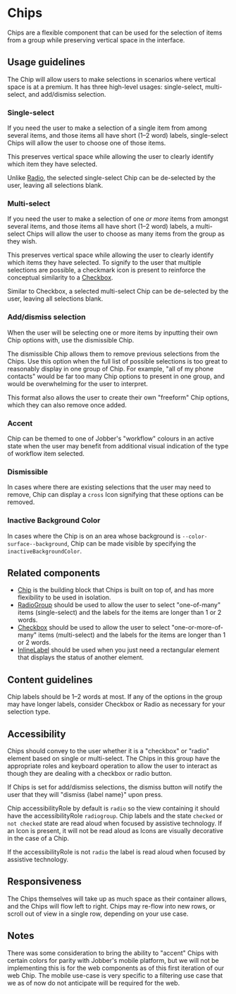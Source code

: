 
<Meta title="Components/Selections/Chips" />

# Chips

Chips are a flexible component that can be used for the selection of items from
a group while preserving vertical space in the interface.

## Usage guidelines

The Chip will allow users to make selections in scenarios where vertical space
is at a premium. It has three high-level usages: single-select, multi-select,
and add/dismiss selection.

<Tabs>
  <Tab label="Web">

### Single-select

If you need the user to make a selection of a single item from among several
items, and those items all have short (1–2 word) labels, single-select Chips
will allow the user to choose one of those items.

This preserves vertical space while allowing the user to clearly identify which
item they have selected.

Unlike [Radio](../?path=/docs/components-forms-and-inputs-radiogroup--docs), the
selected single-select Chip can be de-selected by the user, leaving all
selections blank.

### Multi-select

If you need the user to make a selection of one _or more_ items from amongst
several items, and those items all have short (1–2 word) labels, a multi-select
Chips will allow the user to choose as many items from the group as they wish.

This preserves vertical space while allowing the user to clearly identify which
items they have selected. To signify to the user that multiple selections are
possible, a checkmark icon is present to reinforce the conceptual similarity to
a [Checkbox](../?path=/docs/components-selections-checkbox--docs).

Similar to Checkbox, a selected multi-select Chip can be de-selected by the
user, leaving all selections blank.

### Add/dismiss selection

When the user will be selecting one or more items by inputting their own Chip
options with, use the dismissible Chip.

The dismissible Chip allows them to remove previous selections from the Chips.
Use this option when the full list of possible selections is too great to
reasonably display in one group of Chip. For example, "all of my phone contacts"
would be far too many Chip options to present in one group, and would be
overwhelming for the user to interpret.

This format also allows the user to create their own "freeform" Chip options,
which they can also remove once added.

  </Tab>
  <Tab label="Mobile">

### Accent

Chip can be themed to one of Jobber's "workflow" colours in an active state when
the user may benefit from additional visual indication of the type of workflow
item selected.

### Dismissible

In cases where there are existing selections that the user may need to remove,
Chip can display a `cross` Icon signifying that these options can be removed.

### Inactive Background Color

In cases where the Chip is on an area whose background is
`--color-surface--background`, Chip can be made visible by specifying the
`inactiveBackgroundColor`.

  </Tab>
</Tabs>

## Related components

- [Chip](../?path=/docs/components-selections-chip--docs) is the building block that Chips is built on top of, and has more 
  flexibility to be used in isolation.
- [RadioGroup](../?path=/docs/components-forms-and-inputs-radiogroup--docs)
  should be used to allow the user to select "one-of-many" items (single-select)
  and the labels for the items are longer than 1 or 2 words.
- [Checkbox](../?path=/docs/components-selections-checkbox--docs) should be used
  to allow the user to select "one-or-more-of-many" items (multi-select) and the
  labels for the items are longer than 1 or 2 words.
- [InlineLabel](../?path=/docs/components-status-and-feedback-inlinelabel--docs)
  should be used when you just need a rectangular element that displays the
  status of another element.

## Content guidelines

Chip labels should be 1–2 words at most. If any of the options in the group may
have longer labels, consider Checkbox or Radio as necessary for your selection
type.

## Accessibility

<Tabs>
  <Tab label="Web">

Chips should convey to the user whether it is a "checkbox" or "radio" element
based on single or multi-select. The Chips in this group have the appropriate
roles and keyboard operation to allow the user to interact as though they are
dealing with a checkbox or radio button.

If Chips is set for add/dismiss selections, the dismiss button will notify the
user that they will "dismiss \{label name\}" upon press.

  </Tab>

  <Tab label="Mobile">

Chip accessibilityRole by default is `radio` so the view containing it should
have the accessibilityRole `radiogroup`. Chip labels and the state `checked` or
`not checked` state are read aloud when focused by assistive technology. If an
Icon is present, it will not be read aloud as Icons are visually decorative in
the case of a Chip.

If the accessibilityRole is not `radio` the label is read aloud when focused by
assistive technology.

  </Tab>
</Tabs>

## Responsiveness

The Chips themselves will take up as much space as their container allows, and
the Chips will flow left to right. Chips may re-flow into new rows, or scroll
out of view in a single row, depending on your use case.

## Notes

There was some consideration to bring the ability to "accent" Chips with certain
colors for parity with Jobber's mobile platform, but we will not be implementing
this is for the web components as of this first iteration of our web Chip. The
mobile use-case is very specific to a filtering use case that we as of now do
not anticipate will be required for the web.
